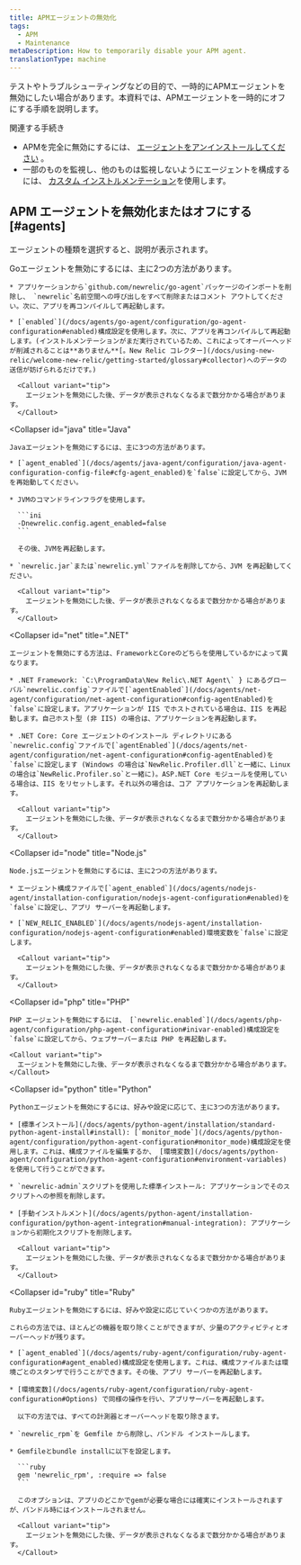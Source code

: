 ```yaml
---
title: APMエージェントの無効化
tags:
  - APM
  - Maintenance
metaDescription: How to temporarily disable your APM agent.
translationType: machine
---
```


テストやトラブルシューティングなどの目的で、一時的にAPMエージェントを無効にしたい場合があります。本資料では、APMエージェントを一時的にオフにする手順を説明します。

関連する手続き

* APMを完全に無効にするには、 [エージェントをアンインストールしてください](/docs/agents/manage-apm-agents/installation/uninstall-agent) 。
* 一部のものを監視し、他のものは監視しないようにエージェントを構成するには、 [カスタム インストルメンテーション](/docs/apm/agents/manage-apm-agents/agent-data/custom-instrumentation/)を使用します。

## APM エージェントを無効化またはオフにする [#agents]

エージェントの種類を選択すると、説明が表示されます。

<CollapserGroup>
  <Collapser
    id="go"
    title="Go"
  >
    Goエージェントを無効にするには、主に2つの方法があります。

    * アプリケーションから`github.com/newrelic/go-agent`パッケージのインポートを削除し、 `newrelic`名前空間への呼び出しをすべて削除またはコメント アウトしてください。次に、アプリを再コンパイルして再起動します。

    * [`enabled`](/docs/agents/go-agent/configuration/go-agent-configuration#enabled)構成設定を使用します。次に、アプリを再コンパイルして再起動します。(インストルメンテーションがまだ実行されているため、これによってオーバーヘッドが削減されることは**ありません**[。New Relic コレクター](/docs/using-new-relic/welcome-new-relic/getting-started/glossary#collector)へのデータの送信が妨げられるだけです。)

      <Callout variant="tip">
        エージェントを無効にした後、データが表示されなくなるまで数分かかる場合があります。
      </Callout>
  </Collapser>

  <Collapser
    id="java"
    title="Java"
  >
    Javaエージェントを無効にするには、主に3つの方法があります。

    * [`agent_enabled`](/docs/agents/java-agent/configuration/java-agent-configuration-config-file#cfg-agent_enabled)を`false`に設定してから、JVM を再始動してください。

    * JVMのコマンドラインフラグを使用します。

      ```ini
      -Dnewrelic.config.agent_enabled=false
      ```

      その後、JVMを再起動します。

    * `newrelic.jar`または`newrelic.yml`ファイルを削除してから、JVM を再起動してください。

      <Callout variant="tip">
        エージェントを無効にした後、データが表示されなくなるまで数分かかる場合があります。
      </Callout>
  </Collapser>

  <Collapser
    id="net"
    title=".NET"
  >
    エージェントを無効にする方法は、FrameworkとCoreのどちらを使用しているかによって異なります。

    * .NET Framework: `C:\ProgramData\New Relic\.NET Agent\` } にあるグローバル`newrelic.config`ファイルで[`agentEnabled`](/docs/agents/net-agent/configuration/net-agent-configuration#config-agentEnabled)を`false`に設定します。アプリケーションが IIS でホストされている場合は、IIS を再起動します。自己ホスト型 (非 IIS) の場合は、アプリケーションを再起動します。

    * .NET Core: Core エージェントのインストール ディレクトリにある`newrelic.config`ファイルで[`agentEnabled`](/docs/agents/net-agent/configuration/net-agent-configuration#config-agentEnabled)を`false`に設定します (Windows の場合は`NewRelic.Profiler.dll`と一緒に、Linux の場合は`NewRelic.Profiler.so`と一緒に)。ASP.NET Core モジュールを使用している場合は、IIS をリセットします。それ以外の場合は、コア アプリケーションを再起動します。

      <Callout variant="tip">
        エージェントを無効にした後、データが表示されなくなるまで数分かかる場合があります。
      </Callout>
  </Collapser>

  <Collapser
    id="node"
    title="Node.js"
  >
    Node.jsエージェントを無効にするには、主に2つの方法があります。

    * エージェント構成ファイルで[`agent_enabled`](/docs/agents/nodejs-agent/installation-configuration/nodejs-agent-configuration#enabled)を`false`に設定し、アプリ サーバーを再起動します。

    * [`NEW_RELIC_ENABLED`](/docs/agents/nodejs-agent/installation-configuration/nodejs-agent-configuration#enabled)環境変数を`false`に設定します。

      <Callout variant="tip">
        エージェントを無効にした後、データが表示されなくなるまで数分かかる場合があります。
      </Callout>
  </Collapser>

  <Collapser
    id="php"
    title="PHP"
  >
    PHP エージェントを無効にするには、 [`newrelic.enabled`](/docs/agents/php-agent/configuration/php-agent-configuration#inivar-enabled)構成設定を`false`に設定してから、ウェブサーバーまたは PHP を再起動します。

    <Callout variant="tip">
      エージェントを無効にした後、データが表示されなくなるまで数分かかる場合があります。
    </Callout>
  </Collapser>

  <Collapser
    id="python"
    title="Python"
  >
    Pythonエージェントを無効にするには、好みや設定に応じて、主に3つの方法があります。

    * [標準インストール](/docs/agents/python-agent/installation/standard-python-agent-install#install): [`monitor_mode`](/docs/agents/python-agent/configuration/python-agent-configuration#monitor_mode)構成設定を使用します。これは、構成ファイルを編集するか、 [環境変数](/docs/agents/python-agent/configuration/python-agent-configuration#environment-variables)を使用して行うことができます。

    * `newrelic-admin`スクリプトを使用した標準インストール: アプリケーションでそのスクリプトへの参照を削除します。

    * [手動インストルメント](/docs/agents/python-agent/installation-configuration/python-agent-integration#manual-integration): アプリケーションから初期化スクリプトを削除します。

      <Callout variant="tip">
        エージェントを無効にした後、データが表示されなくなるまで数分かかる場合があります。
      </Callout>
  </Collapser>

  <Collapser
    id="ruby"
    title="Ruby"
  >
    Rubyエージェントを無効にするには、好みや設定に応じていくつかの方法があります。

    これらの方法では、ほとんどの機器を取り除くことができますが、少量のアクティビティとオーバーヘッドが残ります。

    * [`agent_enabled`](/docs/agents/ruby-agent/configuration/ruby-agent-configuration#agent_enabled)構成設定を使用します。これは、構成ファイルまたは環境ごとのスタンザで行うことができます。その後、アプリ サーバーを再起動します。

    * [環境変数](/docs/agents/ruby-agent/configuration/ruby-agent-configuration#Options) で同様の操作を行い、アプリサーバーを再起動します。

      以下の方法では、すべての計測器とオーバーヘッドを取り除きます。

    * `newrelic_rpm`を Gemfile から削除し、バンドル インストールします。

    * Gemfileとbundle installに以下を設定します。

      ```ruby
      gem 'newrelic_rpm', :require => false
      ```

      このオプションは、アプリのどこかでgemが必要な場合には確実にインストールされますが、バンドル時にはインストールされません。

      <Callout variant="tip">
        エージェントを無効にした後、データが表示されなくなるまで数分かかる場合があります。
      </Callout>
  </Collapser>
</CollapserGroup>